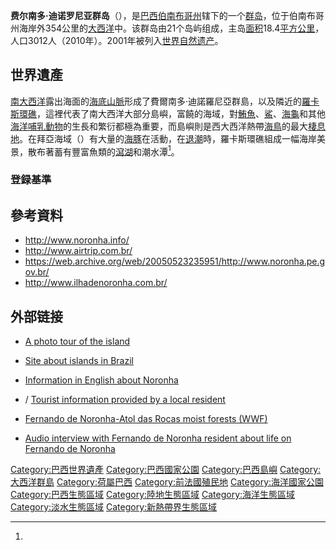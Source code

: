 {{Infobox islands
| name                              = 费尔南多·迪诺罗尼亚群岛<br><small>{{lang|pt|Fernando de Noronha Archipelago}}</small>
| image name                        = Fernando de Noronha - Pernambuco - Brasil(5).jpg
| image caption                     = 群島的最高點摩羅峰與週邊海灘
| image size                        =
| locator map                       = Location Fernando de Noronha.png
| image_flag                        = Bandeira-fernandodenoronha.gif
| flag_alt                          =
| image_shield                      = Bandeira-fernandodenoronha.gif
| locator map size                  =
| native name                       = Arquipélago de Fernando de Noronha
| native name link                  = 葡萄牙語
| sobriquet                         =
| location                          = 大西洋
| coordinates                       = {{coord|3|51|13.71|S|32|25|25.63|W|display=inline,title}}
| archipelago                       = 费尔南多·迪诺罗尼亚群岛
| total islands                     = 21
| major islands                     = Fernando de Noronha; Ilha Rata; Ilha do Meio; Ilha Sela Gineta; Ilha Rasa
| area km2                          = 26
| area footnotes                    = 
| rank                              =
| length km                         = 10
| length footnotes                  = 
| width km                          = 3.5
| width footnotes                   = 
| coastline km                      =
| highest mount                     = 摩羅峰（{{lang|pt|Morro do Pico}}）
| elevation m                       = 323
| Country heading                   =
| country                           = {{BRA}}
| country admin divisions title     = 地區
| country admin divisions           = [[巴西東北部|東北部]]
| country admin divisions title 1   = 州
| country admin divisions 1         = [[伯南布哥|伯南布哥]]
| country admin divisions title 2   =
| country admin divisions 2         =
| country capital                   =
| country largest city              = 雷梅迪奧斯村（{{lang|pt|Vila dos Remédios}}）
| country largest city population   =
| country leader title              =
| country leader name               =
| country 1                         =
| country 1 admin divisions title   =
| country 1 admin divisions         =
| country 1 admin divisions title 1 =
| country 1 admin divisions 1       =
| country 1 admin divisions title 2 =
| country 1 admin divisions 2       =
| country 1 capital city            =
| country 1 largest city            =
| country 1 largest city population =
| country 1 leader title            =
| country 1 leader name             =
| country 2                         =
| country 2 admin divisions title   =
| country 2 admin divisions         =
| country 2 admin divisions title 1 =
| country 2 admin divisions 1       =
| country 2 admin divisions title 2 =
| country 2 admin divisions 2       =
| country 2 capital city            =
| country 2 largest city            =
| country 2 largest city population =
| country 2 leader title            =
| country 2 leader name             =
| population                        = 2,718<ref name='IBGE2012'/>
| population as of                  = 2012
| density km2                       =
| ethnic groups                     =
| additional info                   = 
| website                           = {{URL|https://www.Noronha.pe.gov.br}}
}}

'''费尔南多·迪诺罗尼亚群岛'''（{{lang-pt|'''Fernando de Noronha'''}}），是[[巴西|巴西]][[伯南布哥|伯南布哥州]]辖下的一个[[群岛|群岛]]，位于伯南布哥州海岸外354公里的[[大西洋|大西洋]]中。该群岛由21个岛屿组成，主岛[[面积|面积]]18.4[[平方千米|平方公里]]，人口3012人（2010年）。2001年被列入[[世界自然遗产|世界自然遗产]]。

==世界遺產==
{{Infobox World Heritage Site
|zh_name        = 巴西的大西洋群岛：费尔南多·迪诺罗尼亚群岛和罗卡斯环礁保护区
|en_name        = {{lang|en|Brazilian Atlantic Islands: Fernando de Noronha and Atol das Rocas Reserves}}
|fr_name        = {{lang|fr|Îles atlantiques brésiliennes : les Réserves de Fernando de Noronha et de l'atol das Rocas}}
|site_img       = Fernando noronha.jpg
|site_img_capt  = 兩兄弟島（{{lang|pt|Dois Irmãos}}）
|site_img_width = 
|country        = {{BRA}}
|Region = 拉丁美洲和加勒比地区
|area           =
|criterion_n    = (ix)(x)
|ID             = 1000
|rg_year        = 2001
|danger_year    =
|ex_rg_year     =
|iucn           =
|remarks        =
|org_url        = http://whc.unesco.org/en/list/1000/
|map_img        = 
|map_img_width  =
|locator_x      =
|locator_y      =
|Coor           = {{coord|3|51|28.6|S|32|25|30.40|W}}
|locmapin       = Brazil
|relief         =
|latitude       = -3.85794444
|longitude      = -32.42511111
|map_caption    = 巴西國立费尔南多·迪诺罗尼亚海洋公園在[[巴西|巴西]]的位置
}}

[[大西洋|南大西洋]]露出海面的[[海底山脈|海底山脈]]形成了費爾南多·迪諾羅尼亞群島，以及隣近的[[羅卡斯環礁|羅卡斯環礁]]，這裡代表了南大西洋大部分島嶼，富饒的海域，對[[鮪魚|鮪魚]]、[[鯊|鯊]]、[[海龜|海龜]]和其他[[海洋哺乳動物|海洋哺乳動物]]的生長和繁衍都極為重要，而島嶼則是西大西洋熱帶[[海鳥|海鳥]]的最大[[棲息地|棲息地]]。在拜亞海域（{{lang|pt|Baía dos Golfinhos}}）有大量的[[海豚|海豚]]在活動，在[[潮汐|退潮]]時，羅卡斯環礁組成一幅海岸美景，散布著蓄有豐富魚類的[[瀉湖|瀉湖]]和潮水潭<ref name=UNESCO/>。

=== 登録基準 ===
{{世界遺産基準|9|10}}

== 參考資料 ==
{{reflist|1|refs=

<ref name='IBGE2012'>{{cite web |url=http://cidades.ibge.gov.br/xtras/temas.php?codmun=260545&idtema=75 |title=IBGE - Cidades - Pernambuco - Fernando de Noronha - Estimativa da População - 2012 |accessdate=2013-10-20 |author=IBGE (Brazilian Institute of Geography and Statistics) |authorlink=http://www.ibge.gov.br |date=2012 |language=pt |deadurl=yes |archiveurl=https://web.archive.org/web/20131022125910/http://cidades.ibge.gov.br/xtras/temas.php?codmun=260545&idtema=75 |archivedate=2013-10-22 }}</ref>

<ref name=UNESCO>{{cite web |url=http://whc.unesco.org/en/list/1000/ |title=Brazilian Atlantic Islands: Fernando de Noronha and Atol das Rocas Reserves |publisher=UNESCO |language=en |accessdate=2013-12-03 |archive-date=2021-05-02 |archive-url=https://web.archive.org/web/20210502043024/https://whc.unesco.org/en/list/1000 |dead-url=no }}</ref>

}}

* http://www.noronha.info/ {{Wayback|url=http://www.noronha.info/ |date=20100926220534 }}
* http://www.airtrip.com.br/{{Wayback|url=http://www.airtrip.com.br/ |date=20080511194719 }}
* https://web.archive.org/web/20050523235951/http://www.noronha.pe.gov.br/
* http://www.ilhadenoronha.com.br/ {{Wayback|url=http://www.ilhadenoronha.com.br/ |date=20210503144144 }}

== 外部链接 ==
{{sisterlinks|Fernando de Noronha}}
* {{en icon}} [http://www.pvv.org/~bct/brasil2/noronha.html A photo tour of the island] {{Wayback|url=http://www.pvv.org/~bct/brasil2/noronha.html |date=20210415194747 }}
* {{en icon}} [http://islandsbrazil.blogspot.com Site about islands in Brazil] {{Wayback|url=http://islandsbrazil.blogspot.com/ |date=20210505002154 }}
* {{en icon}} [https://web.archive.org/web/20200509132902/http://www.fernando-de-noronha.org/ Information in English about Noronha]
* {{en icon}}/{{de icon}} [https://web.archive.org/web/20120310013913/http://www.fernando-de-noronha.info/ Tourist information provided by a local resident]
* {{en icon}} [http://www.worldwildlife.org/wildworld/profiles/terrestrial/nt/nt0123_full.html Fernando de Noronha-Atol das Rocas moist forests (WWF)] {{Wayback|url=http://www.worldwildlife.org/wildworld/profiles/terrestrial/nt/nt0123_full.html |date=20111121141457 }}
* {{en icon}} [https://web.archive.org/web/20070928025158/http://www.ulivewhere.com/low/downloads/download-fernandodenoronha.html Audio interview with Fernando de Noronha resident about life on Fernando de Noronha]

{{巴西世界遗产}}
{{DEFAULTSORT:Fernando de Noronha}}
[[Category:巴西世界遺產|Category:巴西世界遺產]]
[[Category:巴西國家公園|Category:巴西國家公園]]
[[Category:巴西島嶼|Category:巴西島嶼]]
[[Category:大西洋群島|Category:大西洋群島]]
[[Category:荷屬巴西|Category:荷屬巴西]]
[[Category:前法國殖民地|Category:前法國殖民地]]
[[Category:海洋國家公園|Category:海洋國家公園]]
[[Category:巴西生態區域|Category:巴西生態區域]]
[[Category:陸地生態區域|Category:陸地生態區域]]
[[Category:海洋生態區域|Category:海洋生態區域]]
[[Category:淡水生態區域|Category:淡水生態區域]]
[[Category:新熱帶界生態區域|Category:新熱帶界生態區域]]